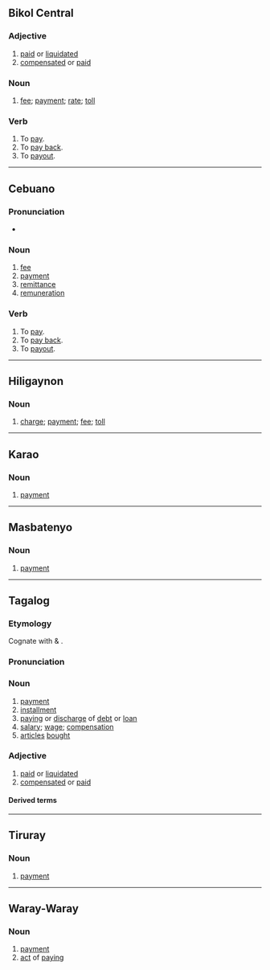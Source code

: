 {{also|bay-ad}}
==Bikol Central==

===Adjective===
{{head|bcl|adjective|bayád}}

# [[paid]] or [[liquidated]] {{gloss|referring to a loan}}
# [[compensated]] or [[paid]] {{gloss|of one's salary}}

===Noun===
{{head|bcl|noun}}

# [[fee]]; [[payment]]; [[rate]]; [[toll]]

===Verb===
{{head|bcl|verb}}

# To [[pay]].
# To [[pay back]].
# To [[payout]].

----

==Cebuano==

===Pronunciation===
* {{hyphenation|ceb|ba|yad}}

===Noun===
{{head|ceb|verb}}

# [[fee]]
# [[payment]]
# [[remittance]]
# [[remuneration]]

===Verb===
{{head|ceb|verb}}

# To [[pay]].
# To [[pay back]].
# To [[payout]].

----

==Hiligaynon==

===Noun===
{{hil-noun|báyad}}

# [[charge]]; [[payment]]; [[fee]]; [[toll]]

----

==Karao==

===Noun===
{{head|kyj|noun}}

# [[payment]]

----

==Masbatenyo==

===Noun===
{{head|msb|noun}}

# [[payment]]

----

==Tagalog==

===Etymology===
Cognate with {{cog|ms|bayar}} & {{cog|id|membayar}}.

===Pronunciation===
{{IPA|tl|/ˈba.jad/}}

===Noun===
{{tl-noun}}

# [[payment]]
# [[installment]]
# [[paying]] or [[discharge]] of [[debt]] or [[loan]]
# [[salary]]; [[wage]]; [[compensation]]
# [[article]]s [[bought]]

===Adjective===
{{tl-adj|bayád}}

# [[paid]] or [[liquidated]] {{gloss|referring to a loan}}
# [[compensated]] or [[paid]] {{gloss|of one's salary}}

==== Derived terms ====
{{der3|tl|bayad|bayaran|mabayaran|magbayad|bayarín}}

----

==Tiruray==

===Noun===
{{head|tiy|noun}}

# [[payment]]

----

==Waray-Waray==

===Noun===
{{head|war|noun}}

# [[payment]]
# [[act]] of [[pay]]ing